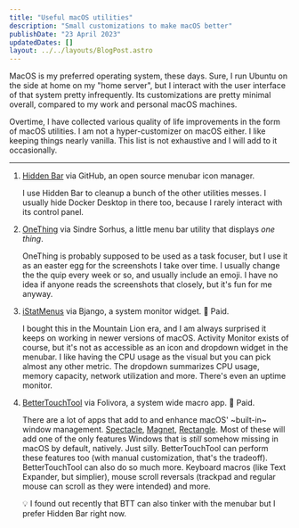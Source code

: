 ```yaml
---
title: "Useful macOS utilities"
description: "Small customizations to make macOS better"
publishDate: "23 April 2023"
updatedDates: []
layout: ../../layouts/BlogPost.astro
---
```


MacOS is my preferred operating system, these days. Sure, I run Ubuntu on the side at home on my "home server", but I interact with the user interface of that system pretty infrequently. Its customizations are pretty minimal overall, compared to my work and personal macOS machines.

Overtime, I have collected various quality of life improvements in the form of macOS utilities. I am not a hyper-customizer on macOS either. I like keeping things nearly vanilla. This list is not exhaustive and I will add to it occasionally.

---

1. [Hidden Bar](https://github.com/dwarvesf/hidden) via GitHub, an open source menubar icon manager.
    
    I use Hidden Bar to cleanup a bunch of the other utilities messes. I usually hide Docker Desktop in there too, because I rarely interact with its control panel.

2. [OneThing](https://sindresorhus.com/one-thing) via Sindre Sorhus, a little menu bar utility that displays _one thing_.
    
    OneThing is probably supposed to be used as a task focuser, but I use it as an easter egg for the screenshots I take over time. I usually change the the quip every week or so, and usually include an emoji. I have no idea if anyone reads the screenshots that closely, but it's fun for me anyway.

3. [iStatMenus](https://bjango.com/mac/istatmenus/) via Bjango, a system monitor widget. 💸 Paid.
    
    I bought this in the Mountain Lion era, and I am always surprised it keeps on working in newer versions of macOS. Activity Monitor exists of course, but it's not as accessible as an icon and dropdown widget in the menubar. I like having the CPU usage as the visual but you can pick almost any other metric. The dropdown summarizes CPU usage, memory capacity, network utilization and more. There's even an uptime monitor.

4. [BetterTouchTool](https://folivora.ai/) via Folivora, a system wide macro app. 💸 Paid.
    
    There are a lot of apps that add to and enhance macOS' ~built-in~ window management. [Spectacle](https://www.spectacleapp.com/), [Magnet](https://magnet.crowdcafe.com/), [Rectangle](https://rectangleapp.com/). Most of these will add one of the only features Windows that is _still_ somehow missing in macOS by default, natively. Just silly. BetterTouchTool can perform these features too (with manual customization, that's the tradeoff). BetterTouchTool can also do so much more. Keyboard macros (like Text Expander, but simplier), mouse scroll reversals (trackpad and regular mouse can scroll as they were intended) and more.

    💡 I found out recently that BTT can also tinker with the menubar but I prefer Hidden Bar right now.
